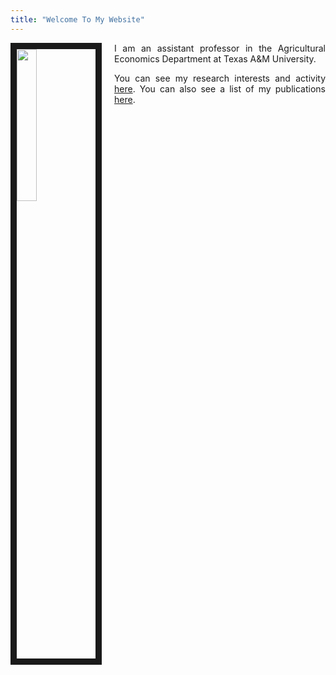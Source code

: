 ```yaml
---
title: "Welcome To My Website"
---
```



<link rel="stylesheet" href="style.css" type="text/css">

<img src="AGU_3233.jpg" style="width:25%; border:10px solid; margin-right: 20px" align="left">

<style>
body {
text-align: justify}
</style>

I am an assistant professor in the Agricultural Economics Department at Texas A&M University. 

You can see my research interests and activity [here](research.html). You can also see a list of my publications [here](publication.html). 


